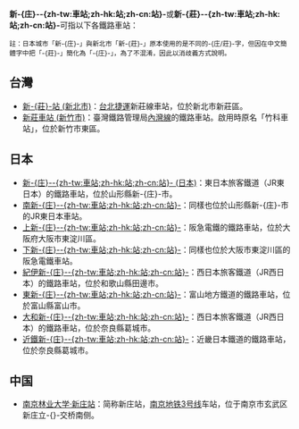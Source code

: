 {{distinguish|莘庄站|幸庄站}}
'''新-{庄}--{zh-tw:車站;zh-hk:站;zh-cn:站}-'''或'''新-{莊}--{zh-tw:車站;zh-hk:站;zh-cn:站}-'''可指以下各鐵路車站：

<small>註：日本城市「新-{庄}-」與新北市「新-{莊}-」原本使用的是不同的-{庄/莊}-字，但因在中文簡體字中把「-{莊}-」簡化為「-{庄}-」，為了不混淆，因此以消歧義方式說明。</small>

==台灣==
* [[新莊站_(新北市)|新-{莊}-站 (新北市)]]：[[台北捷運|台北捷運]]新莊線車站，位於新北市新莊區。
* [[新莊車站_(新竹市)|新莊車站 (新竹市)]]：臺灣鐵路管理局[[內灣線|內灣線]]的鐵路車站。啟用時原名「竹科車站」，位於新竹市東區。
==日本==
* [[新庄站_(日本)|新-{庄}--{zh-tw:車站;zh-hk:站;zh-cn:站}- (日本)]]：東日本旅客鐵道（JR東日本）的鐵路車站，位於山形縣新-{庄}-市。
* [[南新庄站|南新-{庄}--{zh-tw:車站;zh-hk:站;zh-cn:站}-]]：同樣也位於山形縣新-{庄}-市的JR東日本車站。
* [[上新庄站|上新-{庄}--{zh-tw:車站;zh-hk:站;zh-cn:站}-]]：阪急電鐵的鐵路車站，位於大阪府大阪市東淀川區。
* [[下新庄站|下新-{庄}--{zh-tw:車站;zh-hk:站;zh-cn:站}-]]：同樣也位於大阪市東淀川區的阪急電鐵車站。
* [[紀伊新庄站|紀伊新-{庄}--{zh-tw:車站;zh-hk:站;zh-cn:站}-]]：西日本旅客鐵道（JR西日本）的鐵路車站，位於和歌山縣田邊市。
* [[東新庄站|東新-{庄}--{zh-tw:車站;zh-hk:站;zh-cn:站}-]]：富山地方鐵道的鐵路車站，位於富山縣富山市。
* [[大和新庄站|大和新-{庄}--{zh-tw:車站;zh-hk:站;zh-cn:站}-]]：西日本旅客鐵道（JR西日本）的鐵路車站，位於奈良縣葛城市。
* [[近鐵新庄站|近鐵新-{庄}--{zh-tw:車站;zh-hk:站;zh-cn:站}-]]：近畿日本鐵道的鐵路車站，位於奈良縣葛城市。

==中国==
*[[南京林业大学·新庄站|南京林业大学·新庄站]]：简称新庄站，[[南京地铁3号线|南京地铁3号线]]车站，位于南京市玄武区新庄立-{}-交桥南侧。

{{disambig|Cat=三字車站名消歧義}}